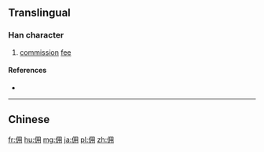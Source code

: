 {{also|傭}}
==Translingual==

===Han character===
{{Han char|rn=9|rad=人|as=05|sn=7|four=2722<sub>0</sub>|canj=人月手 (OBQ)|ids=⿰[[亻]][[用]]}}

# [[commission]] [[fee]]

====References====
* {{Han ref|kx=0100.021|dkj=00539|hdz=10137.030|uh=4F63|ud=20323|bh=A6FE|bd=42750}}

----

==Chinese==
{{zh-see|傭}}

[[fr:佣]]
[[hu:佣]]
[[mg:佣]]
[[ja:佣]]
[[pl:佣]]
[[zh:佣]]